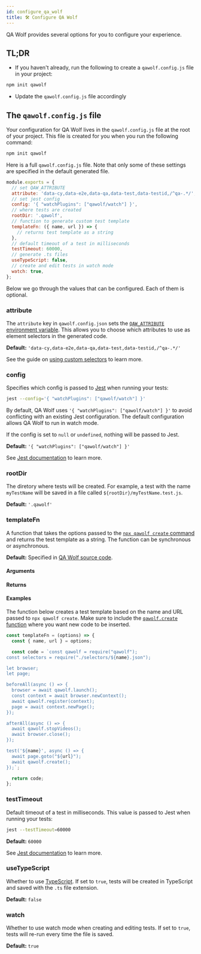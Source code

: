 ```yaml
---
id: configure_qa_wolf
title: 🛠️ Configure QA Wolf
---
```



QA Wolf provides several options for you to configure your experience.

## TL;DR

- If you haven't already, run the following to create a `qawolf.config.js` file in your project:

```bash
npm init qawolf
```

- Update the `qawolf.config.js` file accordingly

## The `qawolf.config.js` file

Your configuration for QA Wolf lives in the `qawolf.config.js` file at the root of your project. This file is created for you when you run the following command:

```bash
npm init qawolf
```

Here is a full `qawolf.config.js` file. Note that only some of these settings are specified in the default generated file.

```js
module.exports = {
  // set QAW_ATTRIBUTE
  attribute: 'data-cy,data-e2e,data-qa,data-test,data-testid,/^qa-.*/',
  // set jest config
  config: '{ "watchPlugins": ["qawolf/watch"] }',
  // where tests are created
  rootDir: '.qawolf',
  // function to generate custom test template
  templateFn: ({ name, url }) => {
    // returns test template as a string
  },
  // default timeout of a test in milliseconds
  testTimeout: 60000,
  // generate .ts files
  useTypeScript: false,
  // create and edit tests in watch mode
  watch: true,
};
```

Below we go through the values that can be configured. Each of them is optional.

### attribute

The `attribute` key in `qawolf.config.json` sets the [`QAW_ATTRIBUTE` environment variable](api/environment_variables#qaw_attribute). This allows you to choose which attributes to use as element selectors in the generated code.

**Default:** `'data-cy,data-e2e,data-qa,data-test,data-testid,/^qa-.*/'`

See the guide on [using custom selectors](use_custom_selectors#target-attributes) to learn more.

### config

Specifies which config is passed to [Jest](https://jestjs.io) when running your tests:

```bash
jest --config='{ "watchPlugins": ["qawolf/watch"] }'
```

By default, QA Wolf uses `'{ "watchPlugins": ["qawolf/watch"] }'` to avoid conflicting with an existing Jest configuration. The default configuration allows QA Wolf to run in watch mode.

If the config is set to `null` or `undefined`, nothing will be passed to Jest.

**Default:** `'{ "watchPlugins": ["qawolf/watch"] }'`

See [Jest documentation](https://jestjs.io/docs/en/cli#--configpath) to learn more.

### rootDir

The diretory where tests will be created. For example, a test with the name `myTestName` will be saved in a file called `${rootDir}/myTestName.test.js`.

**Default:** `'.qawolf'`

### templateFn

A function that takes the options passed to the [`npx qawolf create` command](api/cli#npx-qawolf-create-url-name) and returns the test template as a string. The function can be synchronous or asynchronous.

**Default:** Specified in [QA Wolf source code](https://github.com/qawolf/qawolf/blob/master/src/build-code/buildTemplate.ts#L88).

#### Arguments

<ArgumentTemplateFn />

#### Returns

<Argument
  description="The template to write to the test file."
  name=""
  type="string | Promise<string>"
/>

#### Examples

The function below creates a test template based on the name and URL passed to `npx qawolf create`. Make sure to include the [`qawolf.create` function](api/qawolf/create) where you want new code to be inserted.

```js
const templateFn = (options) => {
  const { name, url } = options;

  const code = `const qawolf = require("qawolf");
const selectors = require("./selectors/${name}.json");

let browser;
let page;

beforeAll(async () => {
  browser = await qawolf.launch();
  const context = await browser.newContext();
  await qawolf.register(context);
  page = await context.newPage();
});

afterAll(async () => {
  await qawolf.stopVideos();
  await browser.close();
});

test('${name}', async () => {
  await page.goto("${url}");
  await qawolf.create();
});`;

  return code;
};
```

### testTimeout

Default timeout of a test in milliseconds. This value is passed to Jest when running your tests:

```bash
jest --testTimeout=60000
```

**Default:** `60000`

See [Jest documentation](https://jestjs.io/docs/en/cli#--testtimeoutnumber) to learn more.

### useTypeScript

Whether to use [TypeScript](https://www.typescriptlang.org). If set to `true`, tests will be created in TypeScript and saved with the `.ts` file extension.

**Default:** `false`

### watch

Whether to use watch mode when creating and editing tests. If set to `true`, tests will re-run every time the file is saved.

**Default:** `true`
